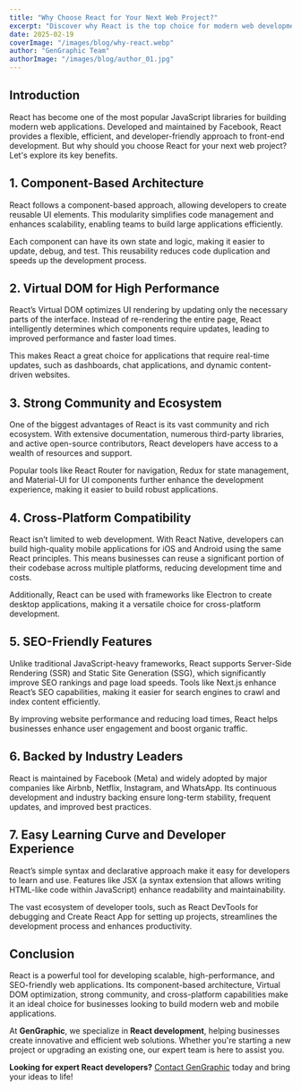 ```yaml
---
title: "Why Choose React for Your Next Web Project?"
excerpt: "Discover why React is the top choice for modern web development, offering performance, scalability, and a great developer experience."
date: 2025-02-19
coverImage: "/images/blog/why-react.webp"
author: "GenGraphic Team"
authorImage: "/images/blog/author_01.jpg"
---
```


## Introduction

React has become one of the most popular JavaScript libraries for building modern web applications. Developed and maintained by Facebook, React provides a flexible, efficient, and developer-friendly approach to front-end development. But why should you choose React for your next web project? Let's explore its key benefits.

## 1. Component-Based Architecture

React follows a component-based approach, allowing developers to create reusable UI elements. This modularity simplifies code management and enhances scalability, enabling teams to build large applications efficiently.

Each component can have its own state and logic, making it easier to update, debug, and test. This reusability reduces code duplication and speeds up the development process.

## 2. Virtual DOM for High Performance

React’s Virtual DOM optimizes UI rendering by updating only the necessary parts of the interface. Instead of re-rendering the entire page, React intelligently determines which components require updates, leading to improved performance and faster load times.

This makes React a great choice for applications that require real-time updates, such as dashboards, chat applications, and dynamic content-driven websites.

## 3. Strong Community and Ecosystem

One of the biggest advantages of React is its vast community and rich ecosystem. With extensive documentation, numerous third-party libraries, and active open-source contributors, React developers have access to a wealth of resources and support.

Popular tools like React Router for navigation, Redux for state management, and Material-UI for UI components further enhance the development experience, making it easier to build robust applications.

## 4. Cross-Platform Compatibility

React isn’t limited to web development. With React Native, developers can build high-quality mobile applications for iOS and Android using the same React principles. This means businesses can reuse a significant portion of their codebase across multiple platforms, reducing development time and costs.

Additionally, React can be used with frameworks like Electron to create desktop applications, making it a versatile choice for cross-platform development.

## 5. SEO-Friendly Features

Unlike traditional JavaScript-heavy frameworks, React supports Server-Side Rendering (SSR) and Static Site Generation (SSG), which significantly improve SEO rankings and page load speeds. Tools like Next.js enhance React’s SEO capabilities, making it easier for search engines to crawl and index content efficiently.

By improving website performance and reducing load times, React helps businesses enhance user engagement and boost organic traffic.

## 6. Backed by Industry Leaders

React is maintained by Facebook (Meta) and widely adopted by major companies like Airbnb, Netflix, Instagram, and WhatsApp. Its continuous development and industry backing ensure long-term stability, frequent updates, and improved best practices.

## 7. Easy Learning Curve and Developer Experience

React’s simple syntax and declarative approach make it easy for developers to learn and use. Features like JSX (a syntax extension that allows writing HTML-like code within JavaScript) enhance readability and maintainability.

The vast ecosystem of developer tools, such as React DevTools for debugging and Create React App for setting up projects, streamlines the development process and enhances productivity.

## Conclusion

React is a powerful tool for developing scalable, high-performance, and SEO-friendly web applications. Its component-based architecture, Virtual DOM optimization, strong community, and cross-platform capabilities make it an ideal choice for businesses looking to build modern web and mobile applications.

At **GenGraphic**, we specialize in **React development**, helping businesses create innovative and efficient web solutions. Whether you're starting a new project or upgrading an existing one, our expert team is here to assist you.

**Looking for expert React developers?** [Contact GenGraphic](https://gengraphic.ro/) today and bring your ideas to life!
